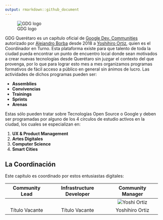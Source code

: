 ```yaml
---
output: rmarkdown::github_document
---
```


![GDG logo]()

GDG Querétaro es un capítulo oficial de [Google Dev. Communities](https://developers.google.com/community) autorizado por [Alejandro Borba](https://www.linkedin.com/in/ale-borba/) desde 2018 a [Yoshihiro Ortiz](), quien es el Coordinador en Turno. Esta plataforma existe para que talento de toda la ciudad pueda encontrar un punto de encuentro local donde sean motivados a crear nuevas tecnologías desde Querétaro sin juzgar el contexto del que provenga, por lo que para lograr esto mes a mes organizamos programas formativos de fácil acceso a público en general sin ánimos de lucro.
Las actividades de dichos programas pueden ser:

* **Assemblies**
* **Convivencias**
* **Trainings**
* **Sprints**
* **Arenas**

Estas sólo pueden tratar sobre Tecnologías Open Source o Google y deben ser programadas por alguno de los 4 círculos de estudio activos en la ciudad, los cuales se especializan en:

1. **UX & Product Management**
1. **Artes Digitales**
1. **Computer Science**
1. **Smart Cities**


## La Coordinación
Este capítulo es coordinado por estos entusiastas digitales:

| Community Lead | Infrastructure Developer | Community Manager |
| :-:            | :-:                      | :-:               |
| ![]() | ![]() | ![Yoshi Ortiz]() |
| Título Vacante | Título Vacante | Yoshihiro Ortiz |
